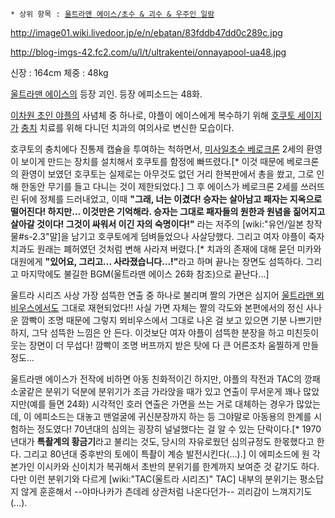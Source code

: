  * 상위 항목 : [[울트라맨 에이스/초수 & 괴수 & 우주인 일람]]

http://image01.wiki.livedoor.jp/e/n/ebatan/83fddb47dd0c289c.jpg

http://blog-imgs-42.fc2.com/u/l/t/ultrakentei/onnayapool-ua48.jpg

신장 : 164cm
체중 : 48kg

[[울트라맨 에이스]]의 등장 괴인. 등장 에피소드는 48화.

[[이차원 초인 야플]]의 사념체 중 하나로, 야플이 에이스에게 복수하기 위해 [[호쿠토 세이지]]가 [[충치]] 치료를 위해 다니던 치과의 여의사로 변신한 모습이다.

호쿠토의 충치에다 진통제 캡슐을 투여하는 척하면서, [[미사일초수 베로크론]] 2세의 환영이 보이게 만드는 장치를 설치해서 호쿠토를 함정에 빠뜨렸다.[* 이것 때문에 베로크론의 환영이 보였던 호쿠토는 실제로는 아무것도 없던 거리 한복판에서 총을 쐈고, 그로 인해 한동안 무기를 들고 다니는 것이 제한되었다.] 그 후 에이스가 베로크론 2세를 쓰러뜨린 뒤에 정체를 드러내었고, 이때 '''"그래, 너는 이겼다! 승자는 살아남고 패자는 지옥으로 떨어진다! 하지만... 이것만은 기억해라. 승자는 그대로 패자들의 원한과 원념을 짊어지고 살아갈 것이다! 그것이 싸워서 이긴 자의 숙명이다!"''' 라는 저주의 [wiki:"유언/일본 창작물#s-2.3"말]을 남기고 호쿠토에게 덤벼들었으나 사살당했다. 그리고 여자 야플이 죽자 치과도 원래는 폐허였던 것처럼 변해 사라져 버렸다.[* 치과의 존재에 대해 묻던 미카와 대원에게 '''"있어요, 그리고... 사라졌습니다...!"'''라고 하며 끝나는 장면도 섬뜩하다. 그리고 마지막에도 불길한 BGM(울트라맨 에이스 26화 참조)으로 끝난다...]

울트라 시리즈 사상 가장 섬뜩한 연출 중 하나로 불리며 짤의 가면은 심지어 [[울트라맨 뫼비우스]]에서도 그대로 재현되었다!! 사실 가면 자체는 짤의 각도와 본편에서의 정신 사나운 깜빡이 조명 때문에 그렇지 뫼비우스에서 그대로 나온 걸 보고 있으면 기분 나쁘기만 하지, 그닥 섬뜩한 느낌은 안 든다. 이것보단 여자 야플이 섬뜩한 분장을 하고 미친듯이 웃는 장면이 더 무섭다! 깜빡이 조명 버프까지 받은 탓에 다 큰 어른조차 움찔하게 만들 정도...

울트라맨 에이스가 전작에 비하면 아동 친화적이긴 하지만, 야플의 작전과 TAC의 깡패소굴같은 분위기 덕분에 분위기가 조금 가라앉을 때가 있고 연출이 무서운게 꽤나 많았지만(예를 들면 24화) 시각적인 호러 연출은 가면을 쓰는 거로 대체하는 경우가 많았는데, 이 에피소드는 대놓고 맨얼굴에 귀신분장까지 하는 등 그야말로 아동용의 한계를 시험하는 정도였다! 70년대의 심의는 굉장히 널널했다는 걸 알 수 있는 단락이다.[* 1970년대가 '''특촬계의 황금기'''라고 불리는 것도, 당시의 자유로웠던 심의규정도 한몫했다고 한다. 그리고 80년대 중후반의 토에이 특촬이 계승 발전시킨다(...).] 이 에피소드에 원 각본가인 이시카와 신이치가 복귀해서 초반의 분위기를 한계까지 보여준 것 같기도 하다. 다만 이런 분위기와 다르게 [wiki:"TAC(울트라 시리즈)" TAC] 내부의 분위기는 평소답지 않게 훈훈해서 --야마나카가 츤데레 상관처럼 나온다던가-- 괴리감이 느껴지기도(...).

